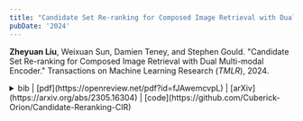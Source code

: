 ```yaml
---
title: "Candidate Set Re-ranking for Composed Image Retrieval with Dual Multi-modal Encoder."
pubDate: '2024'
---
```


<div class="research_h1">

__Zheyuan Liu__, Weixuan Sun, Damien Teney, and Stephen Gould. "Candidate Set Re-ranking for Composed Image Retrieval with Dual Multi-modal Encoder."
Transactions on Machine Learning Research (*TMLR*), 2024.

<details>
<summary>
<span class='inline'> bib |  [pdf](https://openreview.net/pdf?id=fJAwemcvpL) | [arXiv](https://arxiv.org/abs/2305.16304) | [code](https://github.com/Cuberick-Orion/Candidate-Reranking-CIR) </span> 
</summary>
<p>
  ```bibtex
    @article{liu2024candidate,
      title={Candidate Set Re-ranking for Composed Image Retrieval with Dual Multi-modal Encoder},
      author={Zheyuan Liu and Weixuan Sun and Damien Teney and Stephen Gould},
      journal={Transactions on Machine Learning Research},
      issn={2835-8856},
      year={2024},
      url={https://openreview.net/forum?id=fJAwemcvpL},
      note={}
    }
  ```
</p>
</details>
</div>